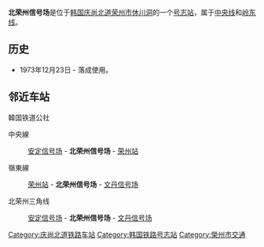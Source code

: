 {{朝鮮半島車站資訊
|公司色 = #0066b3
|文字色 = 
|站名 = 北荣州信号场
|圖片 =Korail Yeongdong Line Bukyeongju Station.JPG
|pxl = 
|圖片說明 =车站站舍
|車站編號 =
|前一站1 = [[安定信号场|安定信号场]]
|前一站距離1 =4.6
|後一站距離1 =2.7
|後一站1 = [[荣州站|荣州]]
|所屬路線1 = [[中央线_(韩国)|中央线]]
|距離1 = 204.3
|起點站1 = [[清凉里站|清凉里]]
|前一站2 = [[荣州站|荣州]]
|前一站距離2 =1.8
|後一站距離2 =7.2
|後一站2 = [[文丹信号场|文丹信号场]]
|所屬路線2 = [[岭东线|岭东线]]
|距離2 = 1.8
|起點站2 = [[荣州站|荣州]]
|前一站3 = [[安定信号场|安定信号场]]
|前一站距離3 =
|後一站距離3 =
|後一站3 = [[文丹信号场|文丹信号场]]
|所屬路線3 = [[北荣州三角线|北荣州三角线]]
|距離3 = 
|起點站3 = [[安定信号场|安定信号场]]
|諺文 = 북영주역
|朝鮮漢字 = 北榮州驛
|文觀部式 =Bugyeongju-yeok 
|馬-賴式 =
|副站名 = 
|停站路線數 = 3
|所屬公司 = [[韩国铁道公社|韩国铁道公社]]
|所在地 =[[庆尚北道|庆尚北道]][[荣州市|荣州市]][[休川洞|休川洞]]28-5
|車站構造 = 地面车站
|月台配置 = 
|啟用年月日 =1973年12月23日 
|廢站年月日 = 
|上下車人次 =
|統計年度 =
|轉車 = 
|備註 = 
|全寬備註 = 
}}

'''北荣州信号场'''是位于[[韩国|韩国]][[庆尚北道|庆尚北道]][[荣州市|荣州市]][[休川洞|休川洞]]的一个[[号志站|号志站]]，属于[[中央线_(韩国)|中央线]]和[[岭东线|岭东线]]。

== 历史 ==
*1973年12月23日 - 落成使用。

== 邻近车站 ==
;韓国铁道公社
中央線
:[[安定信号场|安定信号场]] - '''北荣州信号场''' - [[荣州站|荣州站]]
嶺東線
:[[荣州站|荣州站]] - '''北荣州信号场''' - [[文丹信号场|文丹信号场]]
北荣州三角线
:[[安定信号场|安定信号场]] - '''北荣州信号场''' - [[文丹信号场|文丹信号场]]

{{中央线 (韩国)}}
{{岭东线}}
{{北荣州三角线}}

[[Category:庆尚北道铁路车站|Category:庆尚北道铁路车站]]
[[Category:韩国铁路号志站|Category:韩国铁路号志站]]
[[Category:榮州市交通|Category:榮州市交通]]